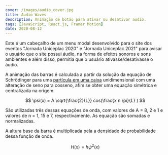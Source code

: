 ```yaml
---
cover: /images/audio_cover.jpg
title: Audio Waves
description: Animação de botão para ativar ou desativar audio.
tags: [JavaScript, React.js, Framer Motion]
date: 2020-08-12
---
```


Este é um cabeçalho de um menu modal desenvolvido para o site dos eventos "Jornada Uniceplac 2020" e "Jornada Uniceplac 2021" para avisar o usuário que o site possui áudio, na forma de efeitos sonoros e sons ambientes e além disso, permitia que o usuário ativasse/desativasse o áudio.


<div class="flex justify-center">
	<AudioWaves client:load />
</div>

A animação das barras é calculada a partir da solução da equação de Schrödinger para uma [partícula em uma caixa](https://pt.wikipedia.org/wiki/Part%C3%ADcula_em_uma_caixa) unidimensional com uma alteração de seno para cosseno, afim se obter uma equação simétrica e centralizada na origem.

$$ \psi(x) = A \sqrt{\frac{2}{L}} cos(\frac{x n \pi}{L} ) $$

São utilizadas três dessas equações de onda, com valores de A = 8, 2 e 1 e valores de n = 1, 15 e 7, respectivamente. As equação são somadas e normalizadas.

A altura base da barra é multiplicada pela a densidade de probabilidade dessa função de onda.

$$ H(x) = h\psi^{2}(x) $$
